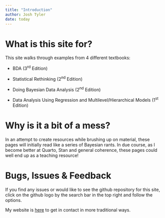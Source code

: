 ```yaml
---
title: "Introduction"
author: Josh Tyler 
date: today
---
```


# What is this site for?

This site walks through examples from 4 different textbooks:

-   BDA (3^rd^ Edition)

-   Statistical Rethinking (2^nd^ Edition)

-   Doing Bayesian Data Analysis (2^nd^ Edition)

-   Data Analysis Using Regression and Multilevel/Hierarchical Models (1^st^ Edition)

# Why is it a bit of a mess?

In an attempt to create resources while brushing up on material, these pages will initially read like a series of Bayesian rants. In due course, as I become better at Quarto, Stan and general coherence, these pages could well end up as a teaching resource!

# Bugs, Issues & Feedback

If you find any issues or would like to see the github repository for this site, click on the github logo by the search bar in the top right and follow the options.

My website is [here](jtyler13.github.io) to get in contact in more traditional ways.
